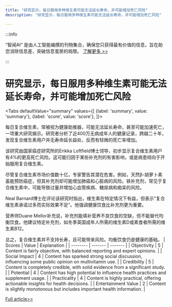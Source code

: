 ```yaml
---
title: "研究显示，每日服用多种维生素可能无法延长寿命，并可能增加死亡风险"
description: "研究显示，每日服用多种维生素可能无法延长寿命，并可能增加死亡风险"

---
```



:::info

“智闻AI“ 是由人工智能编撰的刊物集合，确保您只获得最有价值的信息，旨在助您消除信息差，突破信息茧房的局限。  [了解更多 >>](/)

:::

# 研究显示，每日服用多种维生素可能无法延长寿命，并可能增加死亡风险


<Tabs
	defaultValue="summary"
	values={[
	{label: 'summary', value: 'summary'},
	{label: 'score', value: 'score'},
]}>
<TabItem value="summary">


每日复合维生素，常被视为健康助推器，可能无法延长寿命，甚至可能加速死亡，一项重大研究揭示。研究者分析了近400万无病成年人的健康记录，跨越二十年，发现复合维生素用户并无寿命延长益处，反而有轻微的死亡率增加。

该研究由国家癌症研究所的Erikka Loftfield博士领导，初步显示复合维生素用户有4%的更高死亡风险。这可能归因于某些补充剂的有害影响，或是病患倾向于开始服用复合维生素。

尽管复合维生素市场价值数十亿，专家警告其潜在危害。例如，天然β-胡萝卜素虽能预防癌症，但其补充剂却可能增加肺癌和心脏病的风险。铁补充剂，常见于复合维生素中，可能导致过量并增加心血管疾病、糖尿病和痴呆的风险。

Neal Barnard博士在评论该研究时指出，维生素在特定情况下有益，但表示“复合维生素承诺过多而实际效果不足”。他强调健康饮食比补充剂更为重要。

营养师Duane Mellor补充说，补充剂能填补营养不良饮食的空缺，但不能替代均衡饮食。他建议特定补充剂，如冬季英国成年人所需的维生素D或素食者所需的维生素B12。

总之，复合维生素并不支持长寿，且可能带来风险。均衡饮食仍是健康的基础。
</TabItem>
<TabItem value="score">
	| Scores     | Value   | Explanation |
	| -------- | ------- | ------- |
	| Objectivity  | 5    | Content is fairly objective, with balanced reporting and expert opinions.    |
	| Social Impact | 4     | Content has sparked strong social discussion, influencing some public opinion on multivitamin use.    |
	| Credibility    | 5    | Content is completely credible, with solid evidence from a significant study.    |
	| Potential    | 4    | Content has high potential to influence health practices and supplement usage.    |
	| Practicality    | 4    | Content is highly practical, offering actionable insights for health decisions.    |
	| Entertainment Value    | 2    | Content is slightly monotonous but includes important health information.    |
</TabItem>
</Tabs>

[Full article>>](https://www.theguardian.com/science/article/2024/jun/26/daily-multivitamins-may-increase-risk-of-early-death-major-study-finds)
